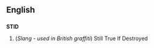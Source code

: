 ==English==

==={{acronym}}===
'''STID'''

# (''Slang - used in British graffiti'') Still True If Destroyed
{{count page|[[Wiktionary:Page count]]}}